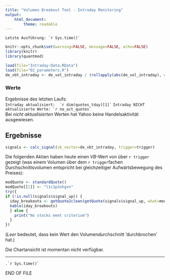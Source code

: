 ```yaml
---
title: "Volumen Breakout Tool - Intraday Monitoring"
output: 
    html_document:
        theme: readable
---
```


```Letzte Ausführung: `r Sys.time()` ```   


```r
knitr::opts_chunk$set(warning=FALSE, message=FALSE, echo=FALSE)
library(knitr)
library(quantmod)

load(file="Intraday-Data.RData")
load(file="02_parameters.R")
de_vbt_intraday <- de_vol_intraday / (rollapply(abs(de_vol_intraday), width=lookback, FUN=mean, na.rm=T, align="right"))

```

### Werte

Ergebnisse des letzten Laufs:  
```Intraday aktualisiert:  `r dim(quotes_tday)[1]` ```
```Intraday NICHT aktualisierte Werte: `r no_act_quotes` ```  
Bei _nicht aktualisierten_ Werten hat Yahoo keine Handelsaktivität ausgewiesen.

## Ergebnisse  

```r
signals <- calc_signal(vb_vector=de_vbt_intraday, trigger=trigger)
```

Die folgenden Aktien haben heute einen $VB$-Wert von über `r trigger` gezeigt (was einem Volumen über dem `r trigger`fachen Durchschnittsvolumen entspricht bei gleichzeitiger Aufwärtsbewegung des Preises):  

```r
modQuote <- standardQuote()
modQuote[[1]] <- "l1c1p2ohgvn"
try({
if (!is.null(signals$signal_up)) {
  iday_breakouts <- getQuote2clean(getQuote(signals$signal_up, what=modQuote))
  kable(iday_breakouts)
  } else {
    print("No stocks meet criterium")
  }
})
```  


(_Leer_ bedeutet, dass kein Wert den Volumendurchschnitt 'durchbrochen' hat.)  


Die Chartansicht ist momentan nicht verfügbar.

-----
```.`r Sys.time()` ```   

END OF FILE
